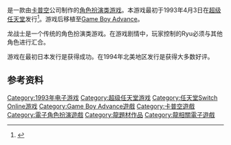 {{NoteTA
| G1=Games
}}

{{vgname|龙战士|ja=ブレス オブ ファイア 竜の戦士|en=Breath of Fire|aka=火焰氣息}}是一款由[[卡普空|卡普空]]公司制作的[[电子角色扮演游戏|角色扮演类游戏]]。本游戏最初于1993年4月3日在[[超级任天堂|超级任天堂]]发行<ref name="gamefaqs">{{cite web| url = http://www.gamefaqs.com/snes/563529-breath-of-fire/data| title = Release information| publisher = [[GameFAQs|GameFAQs]]| date = | accessdate = 2016-04-02| language = en| archive-date = 2017-03-27| archive-url = https://web.archive.org/web/20170327202921/https://www.gamefaqs.com/snes/563529-breath-of-fire/data| dead-url = no}}</ref>。游戏后移植至[[Game_Boy_Advance|Game Boy Advance]]。

龙战士是一个传统的角色扮演类游戏。在游戏剧情中，玩家控制的Ryu必须与其他角色进行汇合。

游戏在最初日本发行是获得成功。在1994年北美地区发行是获得大多数好评。

== 参考资料 ==
{{Reflist}}

{{DEFAULTSORT:Breath of Fire Ryu no Senshi}}
[[Category:1993年电子游戏|Category:1993年电子游戏]]
[[Category:超级任天堂游戏|Category:超级任天堂游戏]]
[[Category:任天堂Switch_Online游戏|Category:任天堂Switch Online游戏]]
[[Category:Game_Boy_Advance遊戲|Category:Game Boy Advance遊戲]]
[[Category:卡普空遊戲|Category:卡普空遊戲]]
[[Category:電子角色扮演遊戲|Category:電子角色扮演遊戲]]
[[Category:龍題材作品|Category:龍題材作品]]
[[Category:龍相關電子遊戲|Category:龍相關電子遊戲]]

{{capcom-stub}}
{{rpg-videogame-stub}}